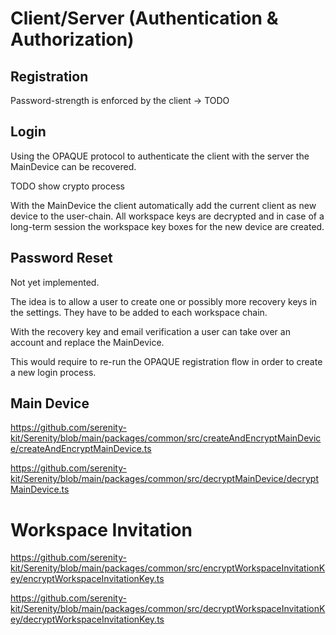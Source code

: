 # Client/Server (Authentication & Authorization)

## Registration

Password-strength is enforced by the client -> TODO

## Login

Using the OPAQUE protocol to authenticate the client with the server the MainDevice can be recovered.

TODO show crypto process

With the MainDevice the client automatically add the current client as new device to the user-chain. All workspace keys are decrypted and in case of a long-term session the workspace key boxes for the new device are created.

## Password Reset

Not yet implemented.

The idea is to allow a user to create one or possibly more recovery keys in the settings. They have to be added to each workspace chain.

With the recovery key and email verification a user can take over an account and replace the MainDevice.

This would require to re-run the OPAQUE registration flow in order to create a new login process.

## Main Device

https://github.com/serenity-kit/Serenity/blob/main/packages/common/src/createAndEncryptMainDevice/createAndEncryptMainDevice.ts

https://github.com/serenity-kit/Serenity/blob/main/packages/common/src/decryptMainDevice/decryptMainDevice.ts

# Workspace Invitation

https://github.com/serenity-kit/Serenity/blob/main/packages/common/src/encryptWorkspaceInvitationKey/encryptWorkspaceInvitationKey.ts

https://github.com/serenity-kit/Serenity/blob/main/packages/common/src/decryptWorkspaceInvitationKey/decryptWorkspaceInvitationKey.ts
